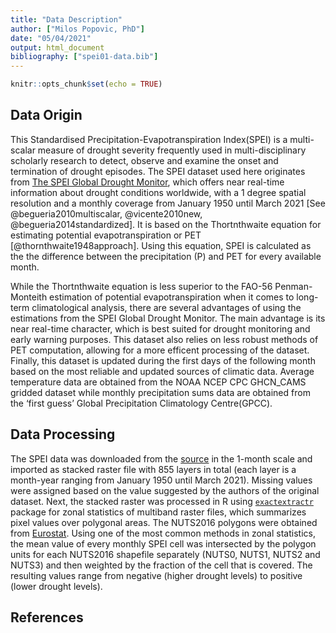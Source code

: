---
title: "Data Description"
author: ["Milos Popovic, PhD"]
date: "05/04/2021"
output: html_document
bibliography: ["spei01-data.bib"]
---

```{r setup, include=FALSE}
knitr::opts_chunk$set(echo = TRUE)
```

## Data Origin

This Standardised Precipitation-Evapotranspiration Index(SPEI) is a multi-scalar measure of drought severity frequently used in multi-disciplinary scholarly research to detect, observe and examine the onset and termination of drought episodes. The SPEI dataset used here originates from [The SPEI Global Drought Monitor](https://spei.csic.es/map/maps.html #months=1#month=2#year=2021), which offers near real-time information about drought conditions worldwide, with a 1 degree spatial resolution and a monthly coverage from January 1950 until March 2021 [See @begueria2010multiscalar, @vicente2010new, @begueria2014standardized]. It is based on the Thortnthwaite equation for estimating potential evapotranspiration or PET [@thornthwaite1948approach]. Using this equation, SPEI is calculated as the the difference between the precipitation (P) and PET for every available month.

While the Thortnthwaite equation is less superior to the FAO-56 Penman-Monteith estimation of potential evapotranspiration when it comes to long-term climatological analysis, there are several advantages of using the estimations from the SPEI Global Drought Monitor. The main advantage is its near real-time character, which is best suited for drought monitoring and early warning purposes. This dataset also relies on less robust methods of PET computation, allowing for a more efficent processing of the dataset. Finally, this dataset is updated during the first days of the following month based on the most reliable and updated sources of climatic data. Average temperature data are obtained from the NOAA NCEP CPC GHCN_CAMS gridded dataset while monthly precipitation sums data are obtained from the 'first guess' Global Precipitation Climatology Centre(GPCC).

## Data Processing

The SPEI data was downloaded from the [source](https://soton.eead.csic.es/spei/10/nc/spei01.nc) in the 1-month scale and imported as stacked raster file with 855 layers in total (each layer is a month-year ranging from January 1950 until March 2021). Missing values were assigned based on the value suggested by the authors of the original dataset. Next, the stacked raster was processed in R using [`exactextractr`](https://github.com/isciences/exactextractr) package for zonal statistics of multiband raster files, which summarizes pixel values over polygonal areas. The NUTS2016 polygons were obtained from [Eurostat](https://gisco-services.ec.europa.eu/distribution/v2/nuts/download/ref-nuts-2016-01m.shp.zip). Using one of the most common methods in zonal statistics, the mean value of every monthly SPEI cell was intersected by the polygon units for each NUTS2016 shapefile separately (NUTS0, NUTS1, NUTS2 and NUTS3) and then weighted by the fraction of the cell that is covered. The resulting values range from negative (higher drought levels) to positive (lower drought levels).



## References
